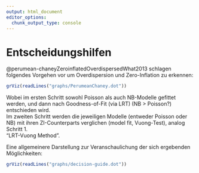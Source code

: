 ```yaml
---
output: html_document
editor_options: 
  chunk_output_type: console
---
```


# Entscheidungshilfen

@perumean-chaneyZeroinflatedOverdispersedWhat2013 schlagen folgendes Vorgehen vor um Overdispersion und Zero-Inflation zu erkennen:

```r
grViz(readLines("graphs/PerumeanChaney.dot"))
```

Wobei im ersten Schritt sowohl Poisson als auch NB-Modelle gefittet werden, und dann nach Goodness-of-Fit (via LRT) (NB > Poisson?) entschieden wird.  
Im zweiten Schritt werden die jeweiligen Modelle (entweder Poisson oder NB) mit ihren ZI-Counterparts verglichen (model fit, Vuong-Test), analog Schritt 1.  
"LRT-Vuong Method".

Eine allgemeinere Darstellung zur Veranschaulichung der sich ergebenden Möglichkeiten:

```r
grViz(readLines("graphs/decision-guide.dot"))
```

